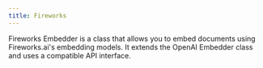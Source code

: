 ```yaml
---
title: Fireworks
---
```


Fireworks Embedder is a class that allows you to embed documents using Fireworks.ai's embedding models. It extends the OpenAI Embedder class and uses a compatible API interface.

<Snippet file="embedder-fireworks-reference.mdx" /> 